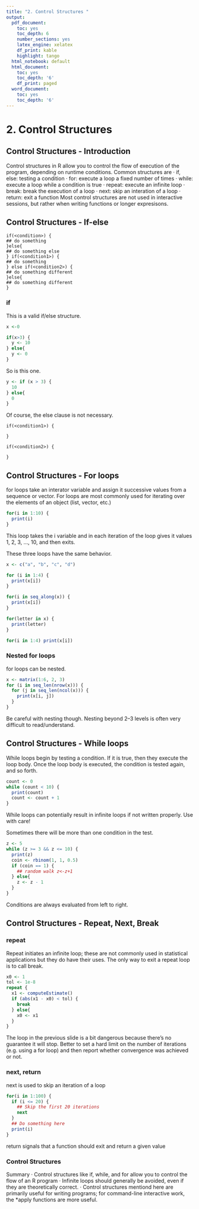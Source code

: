 ```yaml
---
title: "2. Control Structures "
output:
  pdf_document:
    toc: yes
    toc_depth: 6
    number_sections: yes
    latex_engine: xelatex
    df_print: kable
    highlight: tango
  html_notebook: default
  html_document:
    toc: yes
    toc_depth: '6'
    df_print: paged
  word_document:
    toc: yes
    toc_depth: '6'
---
```


# 2. Control Structures 



## Control Structures - Introduction

Control structures in R allow you to control the flow of execution of the program, depending on runtime conditions. Common structures are
· if, else: testing a condition
· for: execute a loop a fixed number of times
· while: execute a loop while a condition is true · repeat: execute an infinite loop
· break: break the execution of a loop
· next: skip an interation of a loop
· return: exit a function
Most control structures are not used in interactive sessions, but rather when writing functions or longer expresisons.

## Control Structures - If-else

```
if(<condition>) {
## do something
}else{
## do something else
} if(<condition1>) {
## do something
} else if(<condition2>) {
## do something different
}else{
## do something different
}
```
### if

This is a valid if/else structure.
```r
x <-0
```


```r
if(x>3) {
  y <- 10
} else{
  y <- 0
}
```

So is this one.

```r
y <- if (x > 3) {
  10
} else{
  0
}
```

Of course, the else clause is not necessary.

```
if(<condition1>) { 

}

if(<condition2>) {

}
```

## Control Structures - For loops

for loops take an interator variable and assign it successive values from a sequence or vector. For loops are most commonly used for iterating over the elements of an object (list, vector, etc.)

```r
for(i in 1:10) {
  print(i)
}
```

This loop takes the i variable and in each iteration of the loop gives it values 1, 2, 3, ..., 10, and then exits.

These three loops have the same behavior.

```r
x <- c("a", "b", "c", "d")

for (i in 1:4) {
  print(x[i])
}
```


```r
for(i in seq_along(x)) {
  print(x[i])
}
```

```r
for(letter in x) {
  print(letter)
}
```

```r
for(i in 1:4) print(x[i])
```

### Nested for loops

for loops can be nested.

```r
x <- matrix(1:6, 2, 3)
for (i in seq_len(nrow(x))) {
  for (j in seq_len(ncol(x))) {
    print(x[i, j])
  }
}
```

Be careful with nesting though. Nesting beyond 2–3 levels is often very difficult to read/understand.

## Control Structures - While loops


While loops begin by testing a condition. If it is true, then they execute the loop body. Once the loop body is executed, the condition is tested again, and so forth.

```r
count <- 0
while (count < 10) {
  print(count)
  count <- count + 1
}
```
While loops can potentially result in infinite loops if not written properly. Use with care!

Sometimes there will be more than one condition in the test.

```r
z <- 5
while (z >= 3 && z <= 10) {
  print(z)
  coin <- rbinom(1, 1, 0.5)
  if (coin == 1) {
    ## random walk z<-z+1
  } else{
    z <- z - 1
  }
}
```

Conditions are always evaluated from left to right.

## Control Structures - Repeat, Next, Break

### repeat

Repeat initiates an infinite loop; these are not commonly used in statistical applications but they do have their uses. The only way to exit a repeat loop is to call break.

```r
x0 <- 1 
tol <- 1e-8
repeat {
  x1 <- computeEstimate()
  if (abs(x1 - x0) < tol) {
    break
  } else{
    x0 <- x1
  }
}
```
The loop in the previous slide is a bit dangerous because there’s no guarantee it will stop. Better to set a hard limit on the number of iterations (e.g. using a for loop) and then report whether convergence was achieved or not.

### next, return

next is used to skip an iteration of a loop

```r
for(i in 1:100) {
  if (i <= 20) {
    ## Skip the first 20 iterations
    next
  }
  ## Do something here
  print(i)
}
```

return signals that a function should exit and return a given value

### Control Structures

Summary
· Control structures like if, while, and for allow you to control the flow of an R program
· Infinite loops should generally be avoided, even if they are theoretically correct.
· Control structures mentiond here are primarily useful for writing programs; for command-line interactive work, the *apply functions are more useful.



